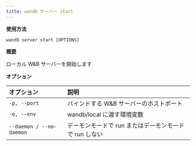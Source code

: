 ```yaml
---
title: wandb サーバー start
---
```


**使用方法**

`wandb server start [OPTIONS]`

**概要**

ローカル W&B サーバーを開始します

**オプション**

| **オプション** | **説明** |
| :--- | :--- |
| `-p, --port` | バインドする W&B サーバーのホストポート |
| `-e, --env` | wandb/local に渡す環境変数 |
| `--daemon / --no-daemon` | デーモンモードで run またはデーモンモードで run しない |